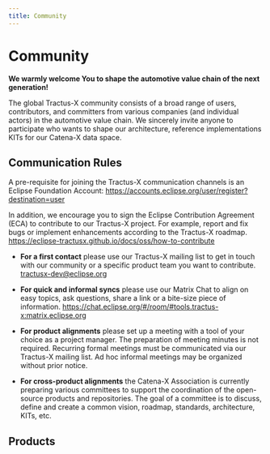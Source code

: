 ```yaml
---
title: Community
---
```


# Community

<b>We warmly welcome You to shape the automotive value chain of the next generation!</b>

The global Tractus-X community consists of a broad range of users, contributors, and committers from various companies (and individual actors) in the automotive value chain. We sincerely invite anyone to participate who wants to shape our architecture, reference implementations KITs for our Catena-X data space.

## Communication Rules

A pre-requisite for joining the Tractus-X communication channels is an Eclipse Foundation Account: https://accounts.eclipse.org/user/register?destination=user

In addition, we encourage you to sign the Eclipse Contribution Agreement (ECA) to contribute to our Tractus-X project. For example, report and fix bugs or implement enhancements according to the Tractus-X roadmap. https://eclipse-tractusx.github.io/docs/oss/how-to-contribute

- **For a first contact** please use our Tractus-X mailing list to get in touch with our community or a specific product team you want to contribute. tractusx-dev@eclipse.org

- **For quick and informal syncs** please use our Matrix Chat to align on easy topics, ask questions, share a link or a bite-size piece of information. https://chat.eclipse.org/#/room/#tools.tractus-x:matrix.eclipse.org

- **For product alignments** please set up a meeting with a tool of your choice as a project manager. The preparation of meeting minutes is not required. Recurring formal meetings must be communicated via our Tractus-X mailing list.
Ad hoc informal meetings may be organized without prior notice.

- **For cross-product alignments** the Catena-X Association is currently preparing various committees to support the coordination of the open-source products and repositories. The goal of a committee is to discuss, define and create a common vision, roadmap, standards, architecture, KITs, etc.

## Products

<ProductOverview />

